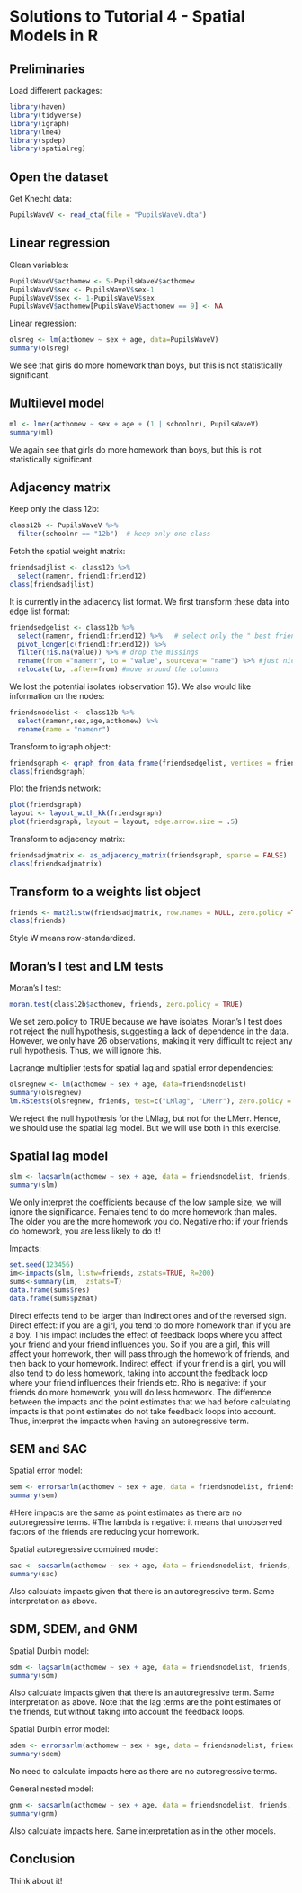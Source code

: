 # Solutions to Tutorial 4 - Spatial Models in R 

## Preliminaries

Load different packages:

```r
library(haven)
library(tidyverse)
library(igraph)
library(lme4)
library(spdep)
library(spatialreg)
```

## Open the dataset

Get Knecht data:

```r
PupilsWaveV <- read_dta(file = "PupilsWaveV.dta")
```

## Linear regression

Clean variables:

```r
PupilsWaveV$acthomew <- 5-PupilsWaveV$acthomew
PupilsWaveV$sex <- PupilsWaveV$sex-1
PupilsWaveV$sex <- 1-PupilsWaveV$sex
PupilsWaveV$acthomew[PupilsWaveV$acthomew == 9] <- NA
```

Linear regression:

```r
olsreg <- lm(acthomew ~ sex + age, data=PupilsWaveV)
summary(olsreg)
```

We see that girls do more homework than boys, but this is not statistically significant.

## Multilevel model

```r
ml <- lmer(acthomew ~ sex + age + (1 | schoolnr), PupilsWaveV)
summary(ml)
```

We again see that girls do more homework than boys, but this is not statistically significant.

## Adjacency matrix

Keep only the class 12b:

```r
class12b <- PupilsWaveV %>% 
  filter(schoolnr == "12b")  # keep only one class
```

Fetch the spatial weight matrix:

```r
friendsadjlist <- class12b %>%
  select(namenr, friend1:friend12)
class(friendsadjlist)
```

It is currently in the adjacency list format.
We first transform these data into edge list format:

```r
friendsedgelist <- class12b %>% 
  select(namenr, friend1:friend12) %>%   # select only the " best friends"  network
  pivot_longer(c(friend1:friend12)) %>% 
  filter(!is.na(value)) %>% # drop the missings
  rename(from ="namenr", to = "value", sourcevar= "name") %>% #just nice for interpretation
  relocate(to, .after=from) #move around the columns
```

We lost the potential isolates (observation 15).
We also would like information on the nodes:

```r
friendsnodelist <- class12b %>% 
  select(namenr,sex,age,acthomew) %>% 
  rename(name = "namenr")
```

Transform to igraph object:

```r
friendsgraph <- graph_from_data_frame(friendsedgelist, vertices = friendsnodelist)
class(friendsgraph)
```

Plot the friends network:

```r
plot(friendsgraph)
layout <- layout_with_kk(friendsgraph)
plot(friendsgraph, layout = layout, edge.arrow.size = .5)
```

Transform to adjacency matrix:

```r
friendsadjmatrix <- as_adjacency_matrix(friendsgraph, sparse = FALSE)
class(friendsadjmatrix)
```

## Transform to a weights list object

```r
friends <- mat2listw(friendsadjmatrix, row.names = NULL, zero.policy =TRUE, style="W")
class(friends)
```

Style W means row-standardized.

## Moran's I test and LM tests

Moran's I test:

```r
moran.test(class12b$acthomew, friends, zero.policy = TRUE)
```

We set zero.policy to TRUE because we have isolates.
Moran's I test does not reject the null hypothesis, suggesting a lack of dependence in the data.
However, we only have 26 observations, making it very difficult to reject any null hypothesis.
Thus, we will ignore this.

Lagrange multiplier tests for spatial lag and spatial error dependencies:

```r
olsregnew <- lm(acthomew ~ sex + age, data=friendsnodelist)
summary(olsregnew)
lm.RStests(olsregnew, friends, test=c("LMlag", "LMerr"), zero.policy = TRUE)
```

We reject the null hypothesis for the LMlag, but not for the LMerr.
Hence, we should use the spatial lag model. But we will use both in this exercise.

## Spatial lag model

```r
slm <- lagsarlm(acthomew ~ sex + age, data = friendsnodelist, friends, zero.policy = TRUE, Durbin=FALSE)
summary(slm)
```

We only interpret the coefficients because of the low sample size, we will ignore the significance.
Females tend to do more homework than males.
The older you are the more homework you do.
Negative rho: if your friends do homework, you are less likely to do it!

Impacts:

```r
set.seed(123456)
im<-impacts(slm, listw=friends, zstats=TRUE, R=200)
sums<-summary(im,  zstats=T)
data.frame(sums$res)
data.frame(sums$pzmat)
```

Direct effects tend to be larger than indirect ones and of the reversed sign.
Direct effect: if you are a girl, you tend to do more homework than if you are a boy.
This impact includes the effect of feedback loops where you affect your friend and your friend influences you.
So if you are a girl, this will affect your homework, then will pass through the homework of friends, and then back to your homework.
Indirect effect: if your friend is a girl, you will also tend to do less homework, taking into account the feedback loop where your friend influences their friends etc.
Rho is negative: if your friends do more homework, you will do less homework.
The difference between the impacts and the point estimates that we had before calculating impacts is that point estimates do not take feedback loops into account.
Thus, interpret the impacts when having an autoregressive term.

## SEM and SAC

Spatial error model:

```r
sem <- errorsarlm(acthomew ~ sex + age, data = friendsnodelist, friends, zero.policy = TRUE, Durbin=FALSE)
summary(sem)
```

#Here impacts are the same as point estimates as there are no autoregressive terms.
#The lambda is negative: it means that unobserved factors of the friends are reducing your homework.

Spatial autoregressive combined model:

```r
sac <- sacsarlm(acthomew ~ sex + age, data = friendsnodelist, friends, zero.policy = TRUE, Durbin=FALSE)
summary(sac)
```

Also calculate impacts given that there is an autoregressive term. Same interpretation as above.

## SDM, SDEM, and GNM

Spatial Durbin model:

```r
sdm <- lagsarlm(acthomew ~ sex + age, data = friendsnodelist, friends, zero.policy = TRUE, Durbin=TRUE)
summary(sdm)
```

Also calculate impacts given that there is an autoregressive term. Same interpretation as above.
Note that the lag terms are the point estimates of the friends, but without taking into account the feedback loops.

Spatial Durbin error model:

```r
sdem <- errorsarlm(acthomew ~ sex + age, data = friendsnodelist, friends, zero.policy = TRUE, Durbin=TRUE)
summary(sdem)
```

No need to calculate impacts here as there are no autoregressive terms.

General nested model:

```r
gnm <- sacsarlm(acthomew ~ sex + age, data = friendsnodelist, friends, zero.policy = TRUE, Durbin=TRUE)
summary(gnm)
```

Also calculate impacts here. Same interpretation as in the other models.

## Conclusion

Think about it!